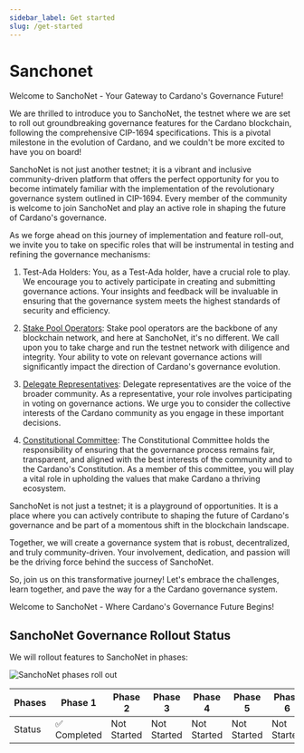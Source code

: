 ```yaml
---
sidebar_label: Get started
slug: /get-started
---
```


# Sanchonet

Welcome to SanchoNet - Your Gateway to Cardano's Governance Future!

We are thrilled to introduce you to SanchoNet, the testnet where we are set to roll out groundbreaking governance features for the Cardano blockchain, following the comprehensive CIP-1694 specifications. This is a pivotal milestone in the evolution of Cardano, and we couldn't be more excited to have you on board!

SanchoNet is not just another testnet; it is a vibrant and inclusive community-driven platform that offers the perfect opportunity for you to become intimately familiar with the implementation of the revolutionary governance system outlined in CIP-1694. Every member of the community is welcome to join SanchoNet and play an active role in shaping the future of Cardano's governance.

As we forge ahead on this journey of implementation and feature roll-out, we invite you to take on specific roles that will be instrumental in testing and refining the governance mechanisms:

1. Test-Ada Holders:
You, as a Test-Ada holder, have a crucial role to play. We encourage you to actively participate in creating and submitting governance actions. Your insights and feedback will be invaluable in ensuring that the governance system meets the highest standards of security and efficiency.

2. [Stake Pool Operators](./spo):
Stake pool operators are the backbone of any blockchain network, and here at SanchoNet, it's no different. We call upon you to take charge and run the testnet network with diligence and integrity. Your ability to vote on relevant governance actions will significantly impact the direction of Cardano's governance evolution.

3. [Delegate Representatives](./drep):
Delegate representatives are the voice of the broader community. As a representative, your role involves participating in voting on governance actions. We urge you to consider the collective interests of the Cardano community as you engage in these important decisions.

4. [Constitutional Committee](./cc):
The Constitutional Committee holds the responsibility of ensuring that the governance process remains fair, transparent, and aligned with the best interests of the community and to the Cardano's Constitution. As a member of this committee, you will play a vital role in upholding the values that make Cardano a thriving ecosystem.

SanchoNet is not just a testnet; it is a playground of opportunities. It is a place where you can actively contribute to shaping the future of Cardano's governance and be part of a momentous shift in the blockchain landscape.

Together, we will create a governance system that is robust, decentralized, and truly community-driven. Your involvement, dedication, and passion will be the driving force behind the success of SanchoNet.

So, join us on this transformative journey! Let's embrace the challenges, learn together, and pave the way for a the Cardano governance system. 

Welcome to SanchoNet - Where Cardano's Governance Future Begins!

## SanchoNet Governance Rollout Status

We will rollout features to SanchoNet in phases: 

![SanchoNet phases roll out](images/sanchonetphase1complete.png)


| Phases  | Phase 1     | Phase 2     | Phase 3     | Phase 4     | Phase 5     | Phase 6     |
|---------|-------------|-------------|-------------|-------------|-------------|-------------|
| Status  | :white_check_mark: Completed   | Not Started | Not Started | Not Started | Not Started | Not Started |
